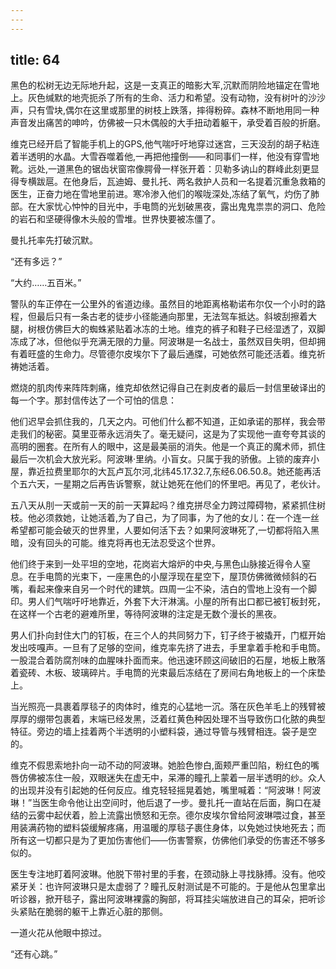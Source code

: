```yaml
---
---
---
```

title: 64
---







黑色的松树无边无际地升起，这是一支真正的暗影大军,沉默而阴险地锚定在雪地上。灰色缄默的地壳扼杀了所有的生命、活力和希望。没有动物，没有树叶的沙沙声，只有雪块,偶尔在这里或那里的树枝上跌落，摔得粉碎。森林不断地用同一种声音发出痛苦的呻吟，仿佛被一只木偶般的大手扭动着躯干，承受着百般的折磨。

维克已经开启了智能手机上的GPS,他气喘吁吁地穿过迷宫，三天没刮的胡子粘连着半透明的水晶。大雪吞噬着他,一再把他撞倒——和同事们一样，他没有穿雪地靴。远处,一道黑色的锯齿状窗帘像腭骨一样张开着：贝勒多讷山的群峰此刻更显得专横跋扈。在他身后，瓦迪姆、曼扎托、两名救护人员和一名提着沉重急救箱的医生，正奋力地在雪地里前进。寒冷渗入他们的喉咙深处,冻结了氧气，灼伤了肺部。在大家忧心忡忡的目光中，手电筒的光划破黑夜，露出鬼鬼祟祟的洞口、危险的岩石和坚硬得像木头般的雪堆。世界快要被冻僵了。

曼扎托率先打破沉默。

“还有多远？”

“大约……五百米。”

警队的车正停在一公里外的省道边缘。虽然目的地距离格勒诺布尔仅一个小时的路程，但最后只有一条古老的徒步小径能通向那里，无法驾车抵达。斜坡刮擦着大腿，树根仿佛巨大的蜘蛛紧贴着冰冻的土地。维克的裤子和鞋子已经湿透了，双脚冻成了冰，但他似乎充满无限的力量。阿波琳是一名战士，虽然双目失明，但却拥有着旺盛的生命力。尽管德尔皮埃尔下了最后通牒，可她依然可能还活着。维克祈祷她活着。

燃烧的肌肉传来阵阵刺痛，维克却依然记得自己在剥皮者的最后一封信里破译出的每一个字。那封信传达了一个可怕的信息：

他们迟早会抓住我的，几天之内。可他们什么都不知道，正如承诺的那样，我会带走我们的秘密。莫里亚蒂永远消失了。毫无疑问，这是为了实现他一直夸夸其谈的高明的圈套。在所有人的眼中，这是最美丽的消失。他是一个真正的魔术师，抓住最后一次机会大放光彩。阿波琳·里纳。小盲女。只属于我的骄傲。上锁的废弃小屋，靠近拉费里耶尔的大瓦卢瓦尔河,北纬45.17.32.7,东经6.06.50.8。她还能再活个五六天，一星期之后再告诉警察，就让她死在他们的怀里吧。再见了，老伙计。

五八天从刖一天或前一天的前一天算起吗？维克拼尽全力跨过障碍物，紧紧抓住树枝。他必须救她，让她活着,为了自己，为了同事，为了他的女儿：在一个连一丝希望都可能会破灭的世界里，人要如何活下去？如果阿波琳死了,一切都将陷入黑暗，没有回头的可能。维克将再也无法忍受这个世界。

他们终于来到一处平坦的空地，花岗岩大熔炉的中央,与黑色山脉接近得令人窒息。在手电筒的光束下，一座黑色的小屋浮现在星空下，屋顶仿佛微微倾斜的石嘴，看起来像来自另一个时代的建筑。四周一尘不染，洁白的雪地上没有一个脚印。男人们气喘吁吁地靠近，外套下大汗淋漓。小屋的所有出口都已被钉板封死，在这样一个古老的避难所里，等待阿波琳的注定是无数个漫长的黑夜。

男人们扑向封住大门的钉板，在三个人的共同努力下，钉子终于被撬开，门框开始发出吱嘎声。一旦有了足够的空间，维克率先挤了进去，手里拿着手枪和手电筒。一股混合着防腐剂味的血腥味扑面而来。他迅速环顾这间破旧的石屋，地板上散落着瓷砖、木板、玻璃碎片。手电筒的光束最后冻结在了房间右角地板上的一个床垫上。

当光照亮一具裹着厚毯子的肉体时，维克的心猛地一沉。落在灰色羊毛上的残臂被厚厚的绷带包裹着，末端已经发黑，泛着红黄色种因处理不当导致伤口化脓的典型特征。旁边的墙上挂着两个半透明的小塑料袋，通过导管与残臂相连。袋子是空的。

维克不假思索地扑向一动不动的阿波琳。她脸色惨白,面颊严重凹陷，粉红色的嘴唇仿佛被冻住一般，双眼迷失在虚无中，呆滞的瞳孔上蒙着一层半透明的纱。众人的出现并没有引起她的任何反应。维克轻轻摇晃着她，嘴里喊着：“阿波琳！阿波琳！”当医生命令他让出空间时，他后退了一步。曼扎托一直站在后面，胸口在凝结的云雾中起伏着，脸上流露出愤怒和无奈。德尔皮埃尔曾给阿波琳喂过食，甚至用装满药物的塑料袋缓解疼痛，用温暖的厚毯子裹住身体，以免她过快地死去；而所有这一切都只是为了更加伤害他们——伤害警察，仿佛他们承受的伤害还不够多似的。

医生专注地盯着阿波琳。他脱下带衬里的手套，在颈动脉上寻找脉搏。没有。他咬紧牙关：也许阿波琳只是太虚弱了？瞳孔反射测试是不可能的。于是他从包里拿出听诊器，掀开毯子，露出阿波琳裸露的胸部，将耳挂尖端放进自己的耳朵，把听诊头紧贴在脆弱的躯干上靠近心脏的那侧。

一道火花从他眼中掠过。

“还有心跳。”